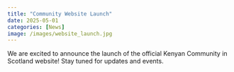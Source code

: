 ```yaml
---
title: "Community Website Launch"
date: 2025-05-01
categories: [News]
image: /images/website_launch.jpg
---
```


We are excited to announce the launch of the official Kenyan Community in Scotland website! Stay tuned for updates and events.
